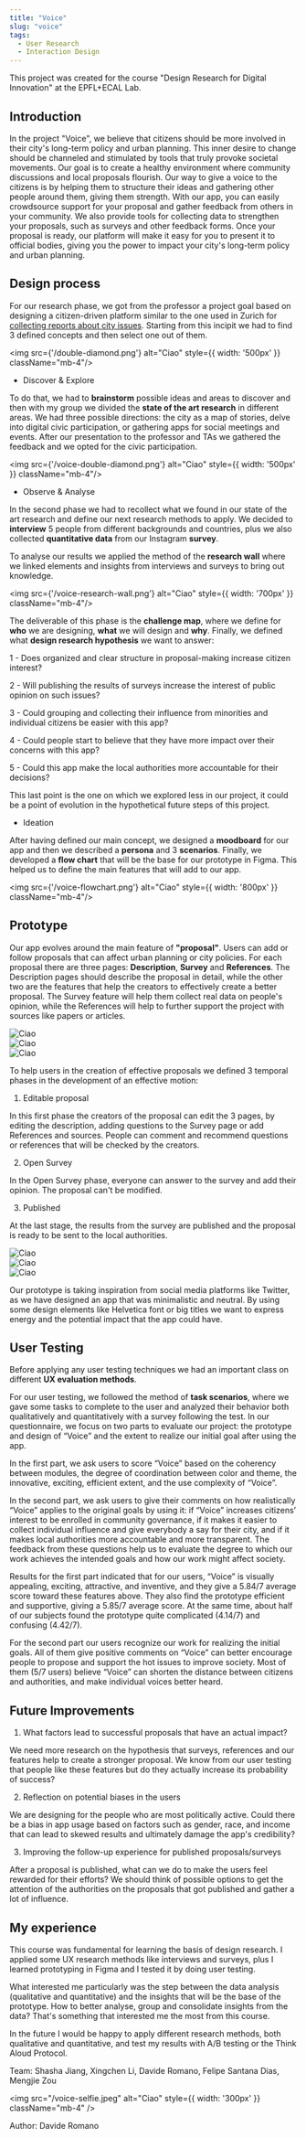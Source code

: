```yaml
---
title: "Voice"
slug: "voice"
tags:
  - User Research
  - Interaction Design
---
```


This project was created for the course "Design Research for Digital Innovation" at the EPFL+ECAL Lab.

## Introduction

In the project "Voice", we believe that citizens should be more involved in their city's long-term
policy and urban planning. This inner desire to change should be channeled and stimulated by
tools that truly provoke societal movements. Our goal is to create a healthy environment where community discussions
and local proposals flourish.
Our way to give a voice to the citizens is by helping them to structure their ideas and gathering
other people around them, giving them strength.
With our app, you can easily crowdsource support for your proposal and gather feedback from
others in your community.
We also provide tools for collecting data to strengthen your proposals, such as surveys and
other feedback forms.
Once your proposal is ready, our platform will make it easy for you to present it to official bodies,
giving you the power to impact your city's long-term policy and urban planning.

## Design process

For our research phase, we got from the professor a project goal based on designing a citizen-driven platform similar to the one used in Zurich for [collecting reports about city issues](https://www.zueriwieneu.ch/reports).
Starting from this incipit we had to find 3 defined concepts and then select one out of them.

<img src={'/double-diamond.png'} alt="Ciao"  style={{ width: '500px' }} className="mb-4"/>

- Discover & Explore

To do that, we had to **brainstorm** possible ideas and areas to discover and then with my group we divided the **state of the art research** in different areas.
We had three possible directions: the city as a map of stories, delve into digital civic participation, or gathering apps for social meetings and events.
After our presentation to the professor and TAs we gathered the feedback and we opted for the civic participation.

<img src={'/voice-double-diamond.png'} alt="Ciao"  style={{ width: '500px' }} className="mb-4"/>

- Observe & Analyse

In the second phase we had to recollect what we found in our state of the art research and define our next research methods to apply. 
We decided to **interview** 5 people from different backgrounds and countries,  plus we also collected **quantitative data** from our Instagram **survey**.

To analyse our results we applied the method of the **research wall** where we linked elements and insights from interviews and surveys to bring out knowledge.

<img src={'/voice-research-wall.png'} alt="Ciao"  style={{ width: '700px' }} className="mb-4"/>

The deliverable of this phase is the **challenge map**, where we define for **who** we are designing, **what** we will design and **why**.
Finally, we defined what **design research hypothesis** we want to answer: 



<div className="w-3/5 items-center text-center text-lg">

<p className="text-dark-minsk p-3" style={{ fontFamily: 'tt-norms' }}>1 - Does organized and clear structure in proposal-making increase citizen interest?</p>
<p className="text-dark-minsk p-3" style={{ fontFamily: 'tt-norms' }}>2 - Will publishing the results of surveys increase the interest of public opinion on such issues?</p>
<p className="text-dark-minsk p-3" style={{ fontFamily: 'tt-norms' }}>3 - Could grouping and collecting their influence from minorities and individual citizens be easier with this app?</p>
<p className="text-dark-minsk p-3" style={{ fontFamily: 'tt-norms' }}>4 - Could people start to believe that they have more impact over their concerns with this app?</p>
<p className="text-dark-minsk p-3" style={{ fontFamily: 'tt-norms' }}>5 - Could this app make the local authorities more accountable for their decisions?</p>


</div>

This last point is the one on which we explored less in our project, it could be a point of evolution
in the hypothetical future steps of this project.

- Ideation

After having defined our main concept, we designed a **moodboard** for our app and then we described a **persona** and 3 **scenarios**.
Finally, we developed a **flow chart** that will be the base for our prototype in Figma. 
This helped us to define the main features that will add to our app.

<img src={'/voice-flowchart.png'} alt="Ciao"  style={{ width: '800px' }} className="mb-4"/>

## Prototype

Our app evolves around the main feature of **"proposal"**. Users can add or follow proposals that can affect urban planning or city policies.
For each proposal there are three pages: **Description**, **Survey** and **References**.
The Description pages should describe the proposal in detail, while the other two are the features that help the creators to effectively create a better proposal.
The Survey feature will help them collect real data on people's opinion, while the References will help to further support the project with sources like papers or articles.

<div style={{ fontFamily: 'tt-norms', display: 'flex' }} className="text-dark-minsk w-3/5">
  <div className="w-1/3">
    <img src="/voice-description.png" alt="Ciao" style={{ width: '308px' }} className="mb-4" />
  </div>
  <div className="w-1/3" style={{ marginLeft: '20px' }}>
    <img src="/voice-survey.png" alt="Ciao" style={{ width: '300px' }} className="mb-4" />
  </div>
  <div className="w-1/3" style={{ marginLeft: '20px' }}>
    <img src="/voice-ref.png" alt="Ciao" style={{ width: '305px' }} className="mb-4" />
  </div>
</div>

To help users in the creation of effective proposals we defined 3 temporal phases in the development of an effective motion:

1. Editable proposal

In this first phase the creators of the proposal can edit the 3 pages, by editing the description, adding questions to the Survey page or add References and sources.
People can comment and recommend questions or references that will be checked by the creators.

2. Open Survey 

In the Open Survey phase, everyone can answer to the survey and add their opinion. The proposal can't be modified.

3. Published

At the last stage, the results from the survey are published and the proposal is ready to be sent to the local authorities.

<div style={{ fontFamily: 'tt-norms', display: 'flex' }} className="text-dark-minsk w-3/5">
  <div className="w-1/3">
    <img src="/voice-home-page.png" alt="Ciao" style={{ width: '300px' }} className="mb-4" />
  </div>
  <div className="w-1/3" style={{ marginLeft: '20px' }}>
    <img src="/voice-trends.png" alt="Ciao" style={{ width: '300px' }} className="mb-4" />
  </div>
  <div className="w-1/3" style={{ marginLeft: '20px' }}>
    <img src="/voice-new-proposal.png" alt="Ciao" style={{ width: '300px' }} className="mb-4" />
  </div>
</div>

Our prototype is taking inspiration from social media platforms like Twitter, as we have designed an app that was minimalistic and neutral.
By using some design elements like Helvetica font or big titles we want to express energy and the potential impact that the app could have.



## User Testing

Before applying any user testing techniques we had an important class on different **UX evaluation methods**.

For our user testing, we followed the method of **task scenarios**, where we gave some tasks to complete to the user and analyzed their behavior both qualitatively and quantitatively with a survey following the test.
In our questionnaire, we focus on two parts to evaluate our project: the prototype and design of “Voice” and the extent to realize our initial goal after using the app.

In the first part, we ask users to score “Voice” based on the coherency between modules, the
degree of coordination between color and theme, the innovative, exciting, efficient extent, and
the use complexity of “Voice”.

In the second part, we ask users to give their comments on how realistically “Voice” applies to
the original goals by using it: if “Voice” increases citizens’ interest to be enrolled in community
governance, if it makes it easier to collect individual influence and give everybody a say for their
city, and if it makes local authorities more accountable and more transparent. The feedback from
these questions help us to evaluate the degree to which our work achieves the intended goals
and how our work might affect society.

Results for the first part indicated that for our users, “Voice” is visually appealing, exciting, attractive,
and inventive, and they give a 5.84/7 average score toward these features above. They also find
the prototype efficient and supportive, giving a 5.85/7 average score. At the same time, about
half of our subjects found the prototype quite complicated (4.14/7) and confusing (4.42/7).

For the second part our users recognize our work for realizing the initial
goals. All of them give positive comments on “Voice” can better encourage people to propose
and support the hot issues to improve society. Most of them (5/7 users) believe “Voice” can
shorten the distance between citizens and authorities, and make individual voices better heard.

## Future Improvements

1. What factors lead to successful proposals that have an actual impact?

We need more research on the hypothesis that surveys, references and our features help to
create a stronger proposal. We know from our user testing that people like these features but do
they actually increase its probability of success?

2. Reflection on potential biases in the users

We are designing for the people who are most politically active. Could there be a bias in app usage based on factors such as gender, race, and income that can lead to skewed
results and ultimately damage the app's credibility?

3. Improving the follow-up experience for published proposals/surveys

After a proposal is published, what can we do to make the users feel rewarded for their efforts?
We should think of possible options to get the attention of the authorities on the proposals that
got published and gather a lot of influence.

## My experience
This course was fundamental for learning the basis of design research. 
I applied some UX research methods like interviews and surveys, plus I learned prototyping in Figma and I tested it by doing user testing.

What interested me particularly was the step between the data analysis (qualitative and quantitative) and the insights that will be the base of the prototype.
How to better analyse, group and consolidate insights from the data? That's something that interested me the most from this course.

In the future I would be happy to apply different research methods, both qualitative and quantitative, and test my results with A/B testing or the Think Aloud Protocol.

Team: Shasha Jiang, Xingchen Li, Davide Romano, Felipe Santana Dias, Mengjie Zou

<img src="/voice-selfie.jpeg" alt="Ciao" style={{ width: '300px' }} className="mb-4" />

<p className="text-dark-minsk justify-center"  style={{ fontFamily: 'tt-norms' }}>Author: Davide Romano</p>
